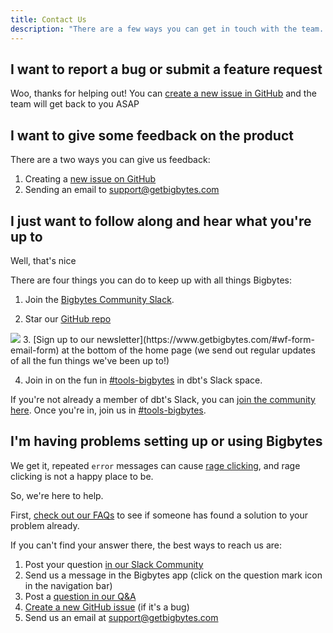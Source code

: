 ```yaml
---
title: Contact Us
description: "There are a few ways you can get in touch with the team. Here's which one to use depending on your situation:"
---
```


## I want to report a bug or submit a feature request

Woo, thanks for helping out! You can [create a new issue in GitHub](https://github.com/getbigbytes/bigbytes/issues) and the team will get back to you ASAP <Icon icon="face-smile" iconType="solid"/>

## I want to give some feedback on the product

There are a two ways you can give us feedback:

1. Creating a [new issue on GitHub](https://github.com/getbigbytes/bigbytes/issues)
2. Sending an email to support@getbigbytes.com

## I just want to follow along and hear what you're up to

Well, that's nice <Icon icon="face-smile-beam" iconType="solid"/>

There are four things you can do to keep up with all things Bigbytes:

1. Join the [Bigbytes Community Slack](https://join.slack.com/t/bigbytes-community/shared_invite/zt-2ehqnrvqt-LbCq7cUSFHAzEj_wMuxg4A).

2. Star our [GitHub repo](https://github.com/getbigbytes/bigbytes)

<Frame>
  <img src="/images/contact/star_github_action-065ae77ee1f786df7b070227514b6cde.png"/>
</Frame>
3. [Sign up to our newsletter](https://www.getbigbytes.com/#wf-form-email-form) at the bottom of the home page (we send out regular updates of all the fun things we've been up to!)

4. Join in on the fun in [#tools-bigbytes](https://getdbt.slack.com/archives/C026WJE4A69) in dbt's Slack space.

If you're not already a member of dbt's Slack, you can [join the community here](https://www.getdbt.com/community/join-the-community). Once you're in, join us in [#tools-bigbytes](https://getdbt.slack.com/archives/C026WJE4A69).

## I'm having problems setting up or using Bigbytes

We get it, repeated `error` messages can cause [rage clicking](https://www.fullstory.com/blog/rage-clicks-turn-analytics-into-actionable-insights/), and rage clicking is not a happy place to be.

So, we're here to help.

First, [check out our FAQs](https://github.com/getbigbytes/bigbytes/discussions/categories/q-a) to see if someone has found a solution to your problem already.

If you can't find your answer there, the best ways to reach us are:

1. Post your question [in our Slack Community](https://join.slack.com/t/bigbytes-community/shared_invite/zt-2ehqnrvqt-LbCq7cUSFHAzEj_wMuxg4A)
2. Send us a message in the Bigbytes app (click on the question mark icon in the navigation bar)
3. Post a [question in our Q&A](https://github.com/getbigbytes/bigbytes/discussions/categories/q-a)
4. [Create a new GitHub issue](https://github.com/getbigbytes/bigbytes/issues) (if it's a bug)
5. Send us an email at support@getbigbytes.com
